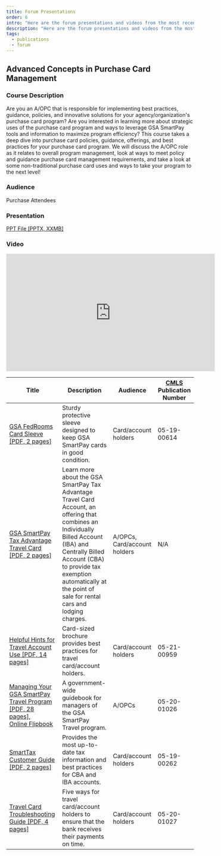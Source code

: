```yaml
---
title: Forum Presentations
order: 6
intro: "Here are the forum presentations and videos from the most recent GSA SmartPay Training Forum."
description: "Here are the forum presentations and videos from the most recent GSA SmartPay Training Forum."
tags:
  - publications
  - forum
---
```


## Advanced Concepts in Purchase Card Management

### Course Description
Are you an A/OPC that is responsible for implementing best practices, guidance, policies, and innovative solutions for your agency/organization's purchase card program? Are you interested in learning more about strategic uses of the purchase card program and ways to leverage GSA SmartPay tools and information to maximize program efficiency? This course takes a deep dive into purchase card policies, guidance, offerings, and best practices for your purchase card program. We will discuss the A/OPC role as it relates to overall program management, look at ways to meet policy and guidance purchase card management requirements, and take a look at some non-traditional purchase card uses and ways to take your program to the next level!

### Audience
Purchase Attendees

### Presentation
[PPT File [PPTX, XXMB]](/files/GSA001_Advanced_Concepts_in_Purchase_Card_Management.pptx) 

### Video
<iframe width="560" height="315" src="https://www.youtube.com/embed/bI9C8DmCITY?si=MMpsxcCFPhvr_l40" title="YouTube video player" frameborder="0" allow="accelerometer; autoplay; clipboard-write; encrypted-media; gyroscope; picture-in-picture; web-share" allowfullscreen></iframe>



| Title                            | Description       | Audience        | [CMLS](https://www.gsa.gov/about-us/organization/federal-acquisition-service/customer-and-stakeholder-engagement/customer-marketing-library-service-cmls) Publication Number|
| ---------------------------------| ------------------| ----------------|  ---------------------------------------------------------------------------------------------------------------------------------------------------------------------------|
| [GSA FedRooms Card Sleeve [PDF, 2 pages]](/files/publications/publications-gsa-fedrooms-card-sleeve.pdf) | Sturdy protective sleeve designed to keep GSA SmartPay cards in good condition. |Card/account holders|05-19-00614|
|[GSA SmartPay Tax Advantage Travel Card [PDF, 2 pages]](/files/publications/publications-gsa-tax-advantage-travel-card.pdf)| Learn more about the GSA SmartPay Tax Advantage Travel Card Account, an offering that combines an Individually Billed Account (IBA) and Centrally Billed Account (CBA) to provide tax exemption automatically at the point of sale for rental cars and lodging charges.|A/OPCs, Card/account holders|N/A|
|[Helpful Hints for Travel Account Use [PDF, 14 pages]](/files/publications/publications-helpful-hints.pdf)|Card-sized brochure provides best practices for travel card/account holders.|Card/account holders|05-21-00959|
|[Managing Your GSA SmartPay Travel Program [PDF, 28 pages]](/files/publications/publications-manage-your-smartpay-travel-program.pdf), <br /> [Online Flipbook](https://storage.googleapis.com/gsa-icpa-cmls/5-19-00260/html5forpc.html)|A government-wide guidebook for managers of the GSA SmartPay Travel program.|A/OPCs|05-20-01026|
|[SmartTax Customer Guide [PDF, 2 pages]](/files/publications/publications-smarttax-customer-guide.pdf)|Provides the most up-to-date tax information and best practices for CBA and IBA accounts.|Card/account holders|05-19-00262|
|[Travel Card Troubleshooting Guide [PDF, 4 pages]](/files/publications/publications-travel-card-troubleshooting-guide.pdf)|Five ways for travel card/account holders to ensure that the bank receives their payments on time.|Card/account holders|05-20-01027|

